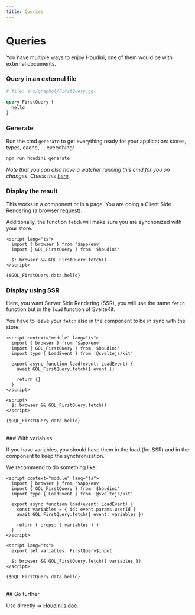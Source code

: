 ```yaml
---
title: Queries
---
```


# Queries

You have multiple ways to enjoy Houdini, one of them would be with external documents.

### Query in an external file

```graphql
# file: src/graphql/FirstQuery.gql

query FirstQuery {
  hello
}
```

### Generate

Run the cmd `generate` to get everything ready for your application: stores, types, cache, ... everything!

```bash
npm run houdini generate
```

_Note that you can also have a watcher running this cmd for you on changes.
Check this [here](/docs/setup/03_vite-plugin-watch-and-run)._

### Display the result

This works in a component or in a page. You are doing a Client Side Rendering (a browser request).

Additionally, the function `fetch` will make sure you are synchonized with your store.

```svelte
<script lang="ts">
  import { browser } from '$app/env'
  import { GQL_FirstQuery } from '$houdini'

  $: browser && GQL_FirstQuery.fetch()
</script>

{$GQL_FirstQuery.data.hello}
```

### Display using SSR

Here, you want Server Side Rendering (SSR), you will use the same `fetch` function but in the `load` function of SvelteKit.

You have to leave your `fetch` also in the component to be in sync with the store.

```svelte
<script context="module" lang="ts">
  import { browser } from '$app/env'
  import { GQL_FirstQuery } from '$houdini'
  import type { LoadEvent } from '@sveltejs/kit'

  export async function load(event: LoadEvent) {
    await GQL_FirstQuery.fetch({ event })

    return {}
  }
</script>

<script>
  $: browser && GQL_FirstQuery.fetch()
</script>

{$GQL_FirstQuery.data.hello}
```

<br />
### With variables

If you have variables, you should have them in the load (for SSR) and in the component to keep the synchronization.

We recommend to do something like:

```svelte
<script context="module" lang="ts">
  import { browser } from '$app/env'
  import { GQL_FirstQuery } from '$houdini'
  import type { LoadEvent } from '@sveltejs/kit'

  export async function load(event: LoadEvent) {
    const variables = { id: event.params.userId }
    await GQL_FirstQuery.fetch({ event, variables })

    return { props: { variables } }
  }
</script>

<script lang="ts">
  export let variables: FirstQuery$input

  $: browser && GQL_FirstQuery.fetch({ variables })
</script>

{$GQL_FirstQuery.data.hello}
```

<br />
## Go further

Use directly => [Houdini's doc](https://www.houdinigraphql.com/api/query).
